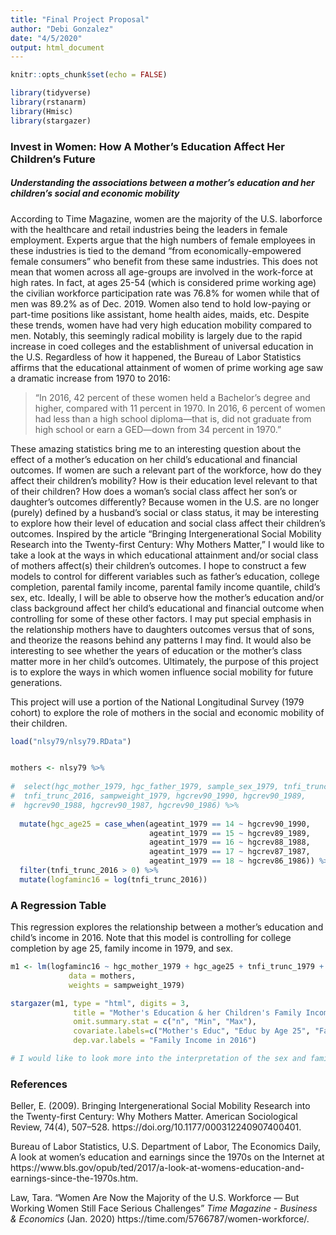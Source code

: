 ```yaml
---
title: "Final Project Proposal"
author: "Debi Gonzalez"
date: "4/5/2020"
output: html_document
---
```


```r
knitr::opts_chunk$set(echo = FALSE)

library(tidyverse)
library(rstanarm)
library(Hmisc)
library(stargazer)
```

### Invest in Women: How A Mother's Education Affect Her Children's Future
##### Understanding the associations between a mother's education and her children's social and economic mobility



According to Time Magazine, women are the majority of the U.S. laborforce with the healthcare and retail industries being the leaders in female employment. Experts argue that the high numbers of female employees in these industries is tied to the demand "from economically-empowered female consumers" who benefit from these same industries. This does not mean that women across all age-groups are involved in the work-force at high rates. In fact, at ages 25-54 (which is considered prime working age) the civilian workforce participation rate was 76.8% for women while that of men was 89.2% as of Dec. 2019. Women also tend to hold low-paying or part-time positions like assistant, home health aides, maids, etc. Despite these trends, women have had very high education mobility compared to men. Notably, this seemingly radical mobility is largely due to the rapid increase in coed colleges and the establishment of universal education in the U.S. Regardless of how it happened, the Bureau of Labor Statistics affirms that the educational attainment of women of prime working age saw a dramatic increase from 1970 to 2016:


<body>
    <blockquote cite="https://www.bls.gov/opub/ted/2017/a-look-at-womens-education-and-earnings-since-the-1970s.htm">
      "In 2016, 42 percent of these women held a Bachelor’s degree and higher, compared with 11 percent in 1970. In 2016, 6 percent of women had less than a high school diploma—that is, did not graduate from high school or earn a GED—down from 34 percent in 1970."
    </blockquote>
</body>


These amazing statistics bring me to an interesting question about the effect of a mother's education on her child's educational and financial outcomes. If women are such a relevant part of the workforce, how do they affect their children's mobility? How is their education level relevant to that of their children? How does a woman's social class affect her son's or daughter's outcomes differently? Because women in the U.S. are no longer (purely) defined by a husband's social or class status, it may be interesting to explore how their level of education and social class affect their children's outcomes. Inspired by the article "Bringing Intergenerational Social Mobility Research into the Twenty-first Century: Why Mothers Matter," I would like to take a look at the ways in which educational attainment and/or social class of mothers affect(s) their children's outcomes. I hope to construct a few models to control for different variables such as father's education, college completion, parental family income, parental family income quantile, child's sex, etc. Ideally, I will be able to observe how the mother's education and/or class background affect her child's educational and financial outcome when controlling for some of these other factors. I may put special emphasis in the relationship mothers have to daughters outcomes versus that of sons, and theorize the reasons behind any patterns I may find. It would also be interesting to see whether the years of education or the mother's class matter more in her child's outcomes. Ultimately, the purpose of this project is to explore the ways in which women influence social mobility for future generations.

This project will use a portion of the National Longitudinal Survey (1979 cohort) to explore the role of mothers in the social and economic mobility of their children.




```r

load("nlsy79/nlsy79.RData")


mothers <- nlsy79 %>% 
  
#  select(hgc_mother_1979, hgc_father_1979, sample_sex_1979, tnfi_trunc_1979,
#  tnfi_trunc_2016, sampweight_1979, hgcrev90_1990, hgcrev90_1989,
#  hgcrev90_1988, hgcrev90_1987, hgcrev90_1986) %>%
  
  mutate(hgc_age25 = case_when(ageatint_1979 == 14 ~ hgcrev90_1990,
                               ageatint_1979 == 15 ~ hgcrev89_1989,
                               ageatint_1979 == 16 ~ hgcrev88_1988,
                               ageatint_1979 == 17 ~ hgcrev87_1987,
                               ageatint_1979 == 18 ~ hgcrev86_1986)) %>% 
  filter(tnfi_trunc_2016 > 0) %>% 
  mutate(logfaminc16 = log(tnfi_trunc_2016))

```

### A Regression Table 

This regression explores the relationship between a mother's education and child's income in 2016. Note that this model is controlling for college completion by age 25, family income in 1979, and sex.

```r

m1 <- lm(logfaminc16 ~ hgc_mother_1979 + hgc_age25 + tnfi_trunc_1979 + sample_sex_1979, 
             data = mothers, 
             weights = sampweight_1979)

stargazer(m1, type = "html", digits = 3,
              title = "Mother's Education & her Children's Family Income in 2016",
              omit.summary.stat = c("n", "Min", "Max"),
              covariate.labels=c("Mother's Educ", "Educ by Age 25", "Fam. Income 1979", "Sex"),
              dep.var.labels = "Family Income in 2016")

# I would like to look more into the interpretation of the sex and family income 1979 constant variables. 


```


### References

Beller, E. (2009). Bringing Intergenerational Social Mobility Research into the Twenty-first Century: Why Mothers Matter. American Sociological Review, 74(4), 507–528. https://doi.org/10.1177/000312240907400401.

Bureau of Labor Statistics, U.S. Department of Labor, The Economics Daily, A look at women’s education and earnings since the 1970s on the Internet at https://www.bls.gov/opub/ted/2017/a-look-at-womens-education-and-earnings-since-the-1970s.htm.

Law, Tara. "Women Are Now the Majority of the U.S. Workforce — But Working Women Still Face Serious Challenges" <i>Time Magazine - Business & Economics </i> (Jan. 2020) https://time.com/5766787/women-workforce/.
